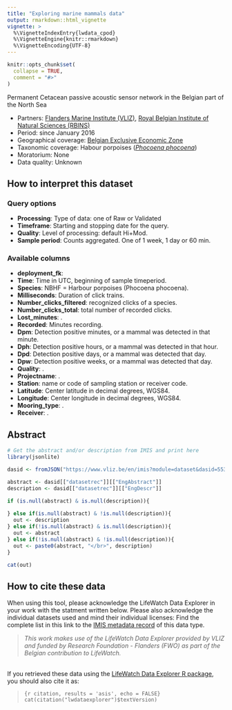 ```yaml
---
title: "Exploring marine mammals data"
output: rmarkdown::html_vignette
vignette: >
  %\VignetteIndexEntry{lwdata_cpod}
  %\VignetteEngine{knitr::rmarkdown}
  %\VignetteEncoding{UTF-8}
---
```


```r
knitr::opts_chunk$set(
  collapse = TRUE,
  comment = "#>"
)
```

<!--- Insert image
<img src='' class='rightimg'/>
-->

<!--- Describe datatype in one or two sentences. -->
Permanent Cetacean passive acoustic sensor network in the Belgian part of the North Sea

- Partners: [Flanders Marine Institute (VLIZ)](https://www.vliz.be/en/imis?module=institute&insid=36), [Royal Belgian Institute of Natural Sciences (RBINS)](https://www.vliz.be/en/imis?module=institute&insid=1883)
- Period: since January 2016
- Geographical coverage: [Belgian Exclusive Economic Zone](https://www.marineregions.org/gazetteer.php?p=details&id=3293)
- Taxonomic coverage: Habour porpoises (_[Phocoena phocoena](https://www.marinespecies.org/aphia.php?p=taxdetails&id=137117)_)
- Moratorium: None
- Data quality: Unknown
 
## How to interpret this dataset
 
### Query options
* **Processing**: Type of data: one of Raw or Validated
* **Timeframe**: Starting and stopping date for the query.
* **Quality**:  Level of processing: default Hi+Mod.
* **Sample period**: Counts aggregated. One of 1 week, 1 day or 60 min.
 
### Available columns
* **deployment_fk**: 
* **Time**: Time in UTC, beginning of sample timeperiod.
* **Species**: NBHF = Harbour porpoises (Phocoena phocoena).
* **Milliseconds**: Duration of click trains.
* **Number_clicks_filtered**: recognized clicks of a species.
* **Number_clicks_total**: total number of recorded clicks.
* **Lost_minutes**: .
* **Recorded**: Minutes recording.
* **Dpm**: Detection positive minutes, or a mammal was detected in that minute.
* **Dph**: Detection positive hours, or a mammal was detected in that hour.
* **Dpd**: Detection positive days, or a mammal was detected that day.
* **Dpw**: Detection positive weeks, or a mammal was detected that day.
* **Quality**: .
* **Projectname**: .
* **Station**: name or code of sampling station or receiver code.
* **Latitude**: Center latitude in decimal degrees, WGS84.
* **Longitude**: Center longitude in decimal degrees, WGS84.
* **Mooring_type**: .
* **Receiver**: .

## Abstract

```r
# Get the abstract and/or description from IMIS and print here
library(jsonlite)

dasid <- fromJSON("https://www.vliz.be/en/imis?module=dataset&dasid=5531&show=json")

abstract <- dasid[["datasetrec"]][["EngAbstract"]]
description <- dasid[["datasetrec"]][["EngDescr"]]

if (is.null(abstract) & is.null(description)){
  
} else if(is.null(abstract) & !is.null(description)){
  out <- description
} else if(!is.null(abstract) & is.null(description)){
  out <- abstract
} else if(!is.null(abstract) & !is.null(description)){
  out <- paste0(abstract, "</br>", description)
}

cat(out)
```

## How to cite these data

When using this tool, please acknowledge the LifeWatch Data Explorer in your work with the statment written below. Please also acknowledge the individual datasets used and mind their individual licenses: Find the complete list in this link to the [IMIS metadata record](https://www.vliz.be/en/imis?module=dataset&dasid=5531) of this data type.

> _This work makes use of the LifeWatch Data Explorer provided by VLIZ and funded by Research Foundation - Flanders (FWO) as part of the Belgian contribution to LifeWatch._

</br>
If you retrieved these data using the [LifeWatch Data Explorer R package](https://github.com/lifewatch/lwdataexplorer/), you should also cite it as: 

> ```{r citation, results = 'asis', echo = FALSE}
cat(citation("lwdataexplorer")$textVersion)
```

